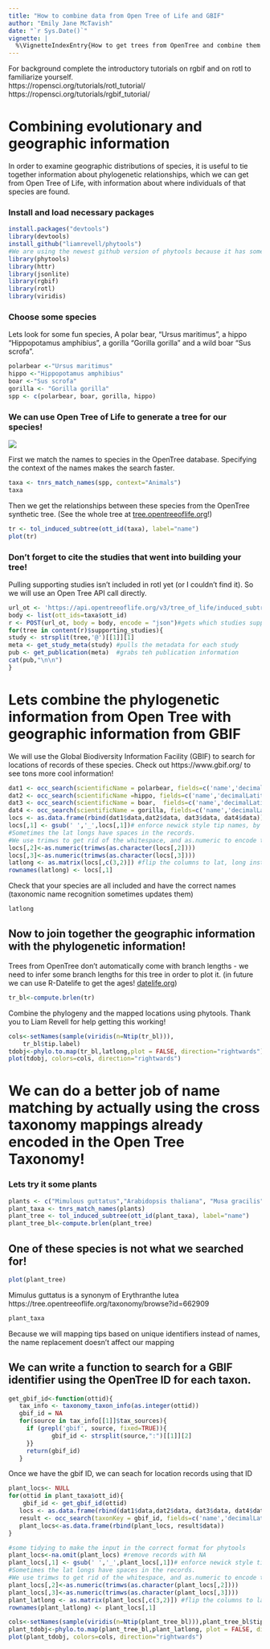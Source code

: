 ```yaml
---
title: "How to combine data from Open Tree of Life and GBIF"
author: "Emily Jane McTavish"
date: "`r Sys.Date()`"
vignette: |
  %\VignetteIndexEntry{How to get trees from OpenTree and combine them with GBIF location data.} %\VignetteEngine{knitr::rmarkdown} \usepackage[utf8]{inputenc}
---
```

For background complete the introductory tutorials on rgbif and on rotl to familiarize yourself.  
https://ropensci.org/tutorials/rotl_tutorial/  
https://ropensci.org/tutorials/rgbif_tutorial/  

# Combining evolutionary and geographic information
In order to examine geographic distributions of species, it is useful to tie together information about phylogenetic relationships, which we can get from Open Tree of Life, with information about where individuals of that species are found.

### Install and load necessary packages

```r
install.packages("devtools")
library(devtools)
install_github("liamrevell/phytools")
#We are using the newest github version of phytools because it has some cool mapping updates that are not yet avaiable in the cran version (as of March 12, 2019).
library(phytools)
library(httr)
library(jsonlite)
library(rgbif)
library(rotl)
library(viridis)
```


### Choose some species
Lets look for some fun species, 
A polar bear, "Ursus maritimus", a hippo "Hippopotamus amphibius", a gorilla "Gorilla gorilla" and a wild boar "Sus scrofa".

```r
polarbear <-"Ursus maritimus"
hippo <-"Hippopotamus amphibius"
boar <-"Sus scrofa"
gorilla <- "Gorilla gorilla"
spp <- c(polarbear, boar, gorilla, hippo)
```

### We can use Open Tree of Life to generate a tree for our species!  
![](OpenTree-final-logo-copy.png)

First we match the names to species in the OpenTree database. Specifying the context of the names makes the search faster.    
```r
taxa <- tnrs_match_names(spp, context="Animals")
taxa
```

Then we get the relationships between these species from the OpenTree synthetic tree. 
(See the whole tree at [tree.opentreeoflife.org](tree.opentreeoflife.org)!)  
```r
tr <- tol_induced_subtree(ott_id(taxa), label="name")
plot(tr)
```

### Don't forget to cite the studies that went into building your tree!
Pulling supporting studies isn't included in rotl yet (or I couldn't find it).
So we will use an Open Tree API call directly.

```r
url_ot <- 'https://api.opentreeoflife.org/v3/tree_of_life/induced_subtree'
body <- list(ott_ids=taxa$ott_id)
r <- POST(url_ot, body = body, encode = "json")#gets which studies support the subtree from  the open tree API
for(tree in content(r)$supporting_studies){
study <- strsplit(tree,'@')[[1]][1]
meta <- get_study_meta(study) #pulls the metadata for each study
pub <- get_publication(meta)  #grabs teh publication information
cat(pub,"\n\n")
}
```

# Lets combine the phylogenetic information from Open Tree with geographic information from GBIF

We will use the Global Biodiversity Information Facility (GBIF) to search for locations of records of these species. Check out https://www.gbif.org/ to see tons more cool information!  

```r
dat1 <- occ_search(scientificName = polarbear, fields=c('name','decimalLatitude', 'decimalLongitude'), limit = 5)
dat2 <- occ_search(scientificName =hippo, fields=c('name','decimalLatitude', 'decimalLongitude'), limit = 5)
dat3 <- occ_search(scientificName = boar,  fields=c('name','decimalLatitude', 'decimalLongitude'), limit = 5)
dat4 <- occ_search(scientificName = gorilla, fields=c('name','decimalLatitude', 'decimalLongitude'), limit = 5)
locs <- as.data.frame(rbind(dat1$data,dat2$data, dat3$data, dat4$data)) #Combine the data from each species
locs[,1] <- gsub(' ','_',locs[,1])# enforce newick style tip names, by replacing spaces with underscores
#Sometimes the lat longs have spaces in the records. 
#We use trimws to get rid of the whitespace, and as.numeric to encode them as numbers instead of characters.
locs[,2]<-as.numeric(trimws(as.character(locs[,2])))
locs[,3]<-as.numeric(trimws(as.character(locs[,3])))
latlong <- as.matrix(locs[,c(3,2)]) #flip the columns to lat, long instead of long,lat
rownames(latlong) <- locs[,1]
```


Check that your species are all included and have the correct names (taxonomic name recognition sometimes updates them)
```r
latlong
```


## Now to join together the geographic information with the phylogenetic information!
Trees from OpenTree don't automatically come with branch lengths - we need to infer some branch lengths for this tree in order to plot it. (in future we can use R-Datelife to get the ages! [datelife.org](datelife.org))

```r
tr_bl<-compute.brlen(tr)
```

Combine the phylogeny and the mapped locations using phytools.
Thank you to Liam Revell for help getting this working!
```r
cols<-setNames(sample(viridis(n=Ntip(tr_bl))),
    tr_bl$tip.label)
tdobj<-phylo.to.map(tr_bl,latlong,plot = FALSE, direction="rightwards")
plot(tdobj, colors=cols, direction="rightwards")
```



# We can do a better job of name matching by actually using the cross taxonomy mappings already encoded in the Open Tree Taxonomy!

### Lets try it some plants

```r
plants <- c("Mimulous guttatus","Arabidopsis thaliana", "Musa gracilis", "Carex capitata")
plant_taxa <- tnrs_match_names(plants)
plant_tree <- tol_induced_subtree(ott_id(plant_taxa), label="name")
plant_tree_bl<-compute.brlen(plant_tree)
```

## One of these species is not what we searched for!
```r
plot(plant_tree)
```

Mimulus guttatus is a synonym of Erythranthe lutea 
https://tree.opentreeoflife.org/taxonomy/browse?id=662909

```r
plant_taxa
```
Because we will mapping tips based on unique identifiers instead of names, the name replacement doesn't affect our mapping


## We can write a function to search for a GBIF identifier using the OpenTree ID for each taxon.
```r
get_gbif_id<-function(ottid){
   tax_info <- taxonomy_taxon_info(as.integer(ottid))
   gbif_id = NA
   for(source in tax_info[[1]]$tax_sources){
     if (grepl('gbif', source, fixed=TRUE)){
            gbif_id <- strsplit(source,":")[[1]][2]
     }}
     return(gbif_id)
   }
``` 

Once we have the gbif ID, we can seach for location records using that ID
```r
plant_locs<- NULL
for(ottid in plant_taxa$ott_id){
    gbif_id <- get_gbif_id(ottid)
   locs <- as.data.frame(rbind(dat1$data,dat2$data, dat3$data, dat4$data))
   result <- occ_search(taxonKey = gbif_id, fields=c('name','decimalLatitude', 'decimalLongitude'), limit = 20)
   plant_locs<-as.data.frame(rbind(plant_locs, result$data))
}

#some tidying to make the input in the correct format for phytools
plant_locs<-na.omit(plant_locs) #remove records with NA
plant_locs[,1] <- gsub(' ','_',plant_locs[,1])# enforce newick style tip names, by replacing spaces with underscores
#Sometimes the lat longs have spaces in the records. 
#We use trimws to get rid of the whitespace, and as.numeric to encode them as numbers instead of characters.
plant_locs[,2]<-as.numeric(trimws(as.character(plant_locs[,2])))
plant_locs[,3]<-as.numeric(trimws(as.character(plant_locs[,3])))
plant_latlong <- as.matrix(plant_locs[,c(3,2)]) #flip the columns to lat, long instead of long,lat
rownames(plant_latlong) <- plant_locs[,1]
```

```r
cols<-setNames(sample(viridis(n=Ntip(plant_tree_bl))),plant_tree_bl$tip.label)
plant_tdobj<-phylo.to.map(plant_tree_bl,plant_latlong, plot = FALSE, direction = "rightwards")
plot(plant_tdobj, colors=cols, direction="rightwards")
```
